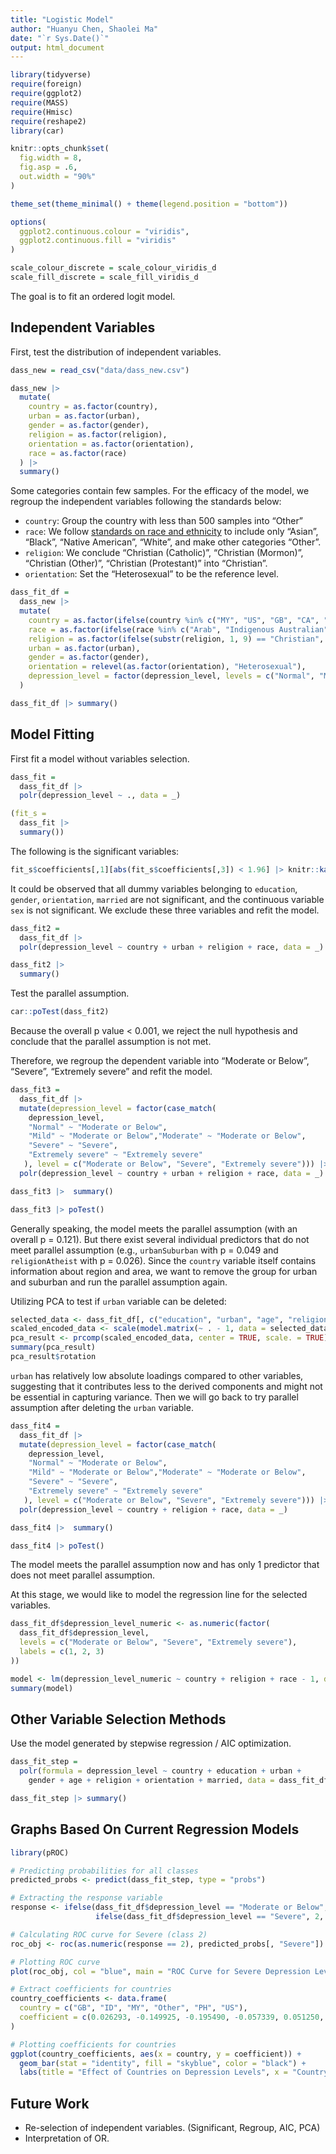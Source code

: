 ```yaml
---
title: "Logistic Model"
author: "Huanyu Chen, Shaolei Ma"
date: "`r Sys.Date()`"
output: html_document
---
```


```r
library(tidyverse)
require(foreign)
require(ggplot2)
require(MASS)
require(Hmisc)
require(reshape2)
library(car)

knitr::opts_chunk$set(
  fig.width = 8,
  fig.asp = .6,
  out.width = "90%"
)

theme_set(theme_minimal() + theme(legend.position = "bottom"))

options(
  ggplot2.continuous.colour = "viridis",
  ggplot2.continuous.fill = "viridis"
)

scale_colour_discrete = scale_colour_viridis_d
scale_fill_discrete = scale_fill_viridis_d
```

The goal is to fit an ordered logit model.

## Independent Variables

First, test the distribution of independent variables.
```r
dass_new = read_csv("data/dass_new.csv")

dass_new |> 
  mutate(
    country = as.factor(country),
    urban = as.factor(urban),
    gender = as.factor(gender),
    religion = as.factor(religion),
    orientation = as.factor(orientation),
    race = as.factor(race)
  ) |> 
  summary()
```

Some categories contain few samples. For the efficacy of the model, we regroup the independent variables following the standards below:

 * `country`: Group the country with less than 500 samples into "Other"
 * `race`: We follow [standards on race and ethnicity](https://www.govinfo.gov/content/pkg/FR-1997-10-30/pdf/97-28653.pdf) to include only "Asian", "Black", "Native American", "White", and make other categories "Other".
 * `religion`: We conclude "Christian (Catholic)", "Christian (Mormon)", "Christian (Other)", "Christian (Protestant)" into "Christian".
 * `orientation`: Set the "Heterosexual" to be the reference level.

```r
dass_fit_df =
  dass_new |> 
  mutate(
    country = as.factor(ifelse(country %in% c("MY", "US", "GB", "CA", "ID", "PH"), country, "Other")),
    race = as.factor(ifelse(race %in% c("Arab", "Indigenous Australian"), "Other", race)),
    religion = as.factor(ifelse(substr(religion, 1, 9) == "Christian", "Christian", religion)),
    urban = as.factor(urban),
    gender = as.factor(gender),
    orientation = relevel(as.factor(orientation), "Heterosexual"),
    depression_level = factor(depression_level, levels = c("Normal", "Mild", "Moderate", "Severe", "Extremely severe"))
  )

dass_fit_df |> summary()
```

## Model Fitting

First fit a model without variables selection.
```r
dass_fit = 
  dass_fit_df |> 
  polr(depression_level ~ ., data = _)

(fit_s = 
  dass_fit |> 
  summary())
```

The following is the significant variables:
```r
fit_s$coefficients[,1][abs(fit_s$coefficients[,3]) < 1.96] |> knitr::kable()
```

It could be observed that all dummy variables belonging to `education`, `gender`, `orientation`, `married` are not significant, and the continuous variable `sex` is not significant. We exclude these three variables and refit the model.

```r
dass_fit2 = 
  dass_fit_df |> 
  polr(depression_level ~ country + urban + religion + race, data = _)

dass_fit2 |> 
  summary()
```

Test the parallel assumption.
```r
car::poTest(dass_fit2)
```

Because the overall p value < 0.001, we reject the null hypothesis and conclude that the parallel assumption is not met.

Therefore, we regroup the dependent variable into "Moderate or Below", "Severe", "Extremely severe" and refit the model.

```r
dass_fit3 =
  dass_fit_df |> 
  mutate(depression_level = factor(case_match(
    depression_level,
    "Normal" ~ "Moderate or Below",
    "Mild" ~ "Moderate or Below","Moderate" ~ "Moderate or Below",
    "Severe" ~ "Severe",
    "Extremely severe" ~ "Extremely severe"
   ), level = c("Moderate or Below", "Severe", "Extremely severe"))) |> 
  polr(depression_level ~ country + urban + religion + race, data = _)

dass_fit3 |>  summary()

dass_fit3 |> poTest()
```

Generally speaking, the model meets the parallel assumption (with an overall p = 0.121). But there exist several individual predictors that do not meet parallel assumption (e.g., `urbanSuburban` with p = 0.049 and `religionAtheist` with p = 0.026). Since the `country` variable itself contains information about region and area, we want to remove the group for urban and suburban and run the parallel assumption again.

Utilizing PCA to test if `urban` variable can be deleted:
```r
selected_data <- dass_fit_df[, c("education", "urban", "age", "religion", "race")]
scaled_encoded_data <- scale(model.matrix(~ . - 1, data = selected_data))
pca_result <- prcomp(scaled_encoded_data, center = TRUE, scale. = TRUE)
summary(pca_result)
pca_result$rotation
```

`urban` has relatively low absolute loadings compared to other variables, suggesting that it contributes less to the derived components and might not be essential in capturing variance. Then we will go back to try parallel assumption after deleting the `urban` variable.

```r
dass_fit4 =
  dass_fit_df |> 
  mutate(depression_level = factor(case_match(
    depression_level,
    "Normal" ~ "Moderate or Below",
    "Mild" ~ "Moderate or Below","Moderate" ~ "Moderate or Below",
    "Severe" ~ "Severe",
    "Extremely severe" ~ "Extremely severe"
   ), level = c("Moderate or Below", "Severe", "Extremely severe"))) |> 
  polr(depression_level ~ country + religion + race, data = _)

dass_fit4 |>  summary()

dass_fit4 |> poTest()
```
The model meets the parallel assumption now and has only 1 predictor that does not meet parallel assumption.

At this stage, we would like to model the regression line for the selected variables.
```r
dass_fit_df$depression_level_numeric <- as.numeric(factor(
  dass_fit_df$depression_level,
  levels = c("Moderate or Below", "Severe", "Extremely severe"),
  labels = c(1, 2, 3)
))

model <- lm(depression_level_numeric ~ country + religion + race - 1, data = dass_fit_df)
summary(model)
```

## Other Variable Selection Methods

Use the model generated by stepwise regression / AIC optimization.

```r
dass_fit_step = 
  polr(formula = depression_level ~ country + education + urban + 
    gender + age + religion + orientation + married, data = dass_fit_df)

dass_fit_step |> summary()
```


## Graphs Based On Current Regression Models
```r
library(pROC)

# Predicting probabilities for all classes
predicted_probs <- predict(dass_fit_step, type = "probs")

# Extracting the response variable
response <- ifelse(dass_fit_df$depression_level == "Moderate or Below", 1,
                   ifelse(dass_fit_df$depression_level == "Severe", 2, 3))

# Calculating ROC curve for Severe (class 2)
roc_obj <- roc(as.numeric(response == 2), predicted_probs[, "Severe"])

# Plotting ROC curve
plot(roc_obj, col = "blue", main = "ROC Curve for Severe Depression Level")
```

```r
# Extract coefficients for countries
country_coefficients <- data.frame(
  country = c("GB", "ID", "MY", "Other", "PH", "US"),
  coefficient = c(0.026293, -0.149925, -0.195490, -0.057339, 0.051250, -0.148052)
)

# Plotting coefficients for countries
ggplot(country_coefficients, aes(x = country, y = coefficient)) +
  geom_bar(stat = "identity", fill = "skyblue", color = "black") +
  labs(title = "Effect of Countries on Depression Levels", x = "Country", y = "Coefficient")
```

## Future Work

 * Re-selection of independent variables. (Significant, Regroup, AIC, PCA)
 * Interpretation of OR.